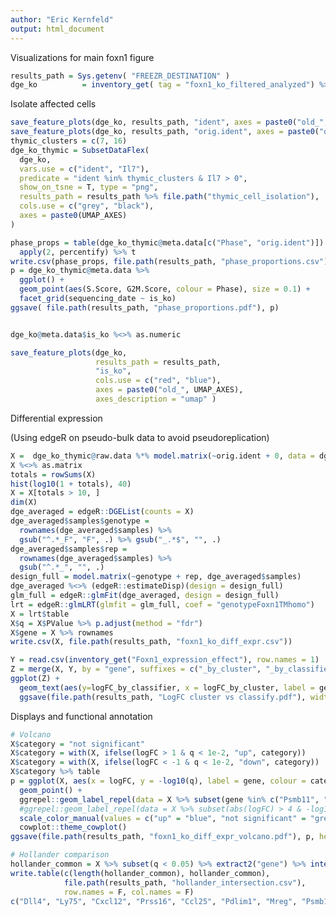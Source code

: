 ```yaml
---
author: "Eric Kernfeld"
output: html_document
---
```


Visualizations for main foxn1 figure 

```r
results_path = Sys.getenv( "FREEZR_DESTINATION" )
dge_ko          = inventory_get( tag = "foxn1_ko_filtered_analyzed") %>% readRDS
```

Isolate affected cells

```r
save_feature_plots(dge_ko, results_path, "ident", axes = paste0("old_", UMAP_AXES))
save_feature_plots(dge_ko, results_path, "orig.ident", axes = paste0("old_", UMAP_AXES), col = FOXN1_REP_COLORS)
thymic_clusters = c(7, 16)
dge_ko_thymic = SubsetDataFlex(
  dge_ko, 
  vars.use = c("ident", "Il7"), 
  predicate = "ident %in% thymic_clusters & Il7 > 0", 
  show_on_tsne = T, type = "png",
  results_path = results_path %>% file.path("thymic_cell_isolation"), 
  cols.use = c("grey", "black"),
  axes = paste0(UMAP_AXES)
)

phase_props = table(dge_ko_thymic@meta.data[c("Phase", "orig.ident")]) %>% 
  apply(2, percentify) %>% t 
write.csv(phase_props, file.path(results_path, "phase_proportions.csv"))
p = dge_ko_thymic@meta.data %>%
  ggplot() + 
  geom_point(aes(S.Score, G2M.Score, colour = Phase), size = 0.1) + 
  facet_grid(sequencing_date ~ is_ko)
ggsave( file.path(results_path, "phase_proportions.pdf"), p)


dge_ko@meta.data$is_ko %<>% as.numeric

save_feature_plots(dge_ko, 
                   results_path = results_path,
                   "is_ko",
                   cols.use = c("red", "blue"), 
                   axes = paste0("old_", UMAP_AXES),
                   axes_description = "umap" )
```


Differential expression

(Using edgeR on pseudo-bulk data to avoid pseudoreplication)

```r
X =  dge_ko_thymic@raw.data %*% model.matrix(~orig.ident + 0, data = dge_ko_thymic@meta.data)
X %<>% as.matrix
totals = rowSums(X)
hist(log10(1 + totals), 40)
X = X[totals > 10, ]
dim(X)
dge_averaged = edgeR::DGEList(counts = X)
dge_averaged$samples$genotype = 
  rownames(dge_averaged$samples) %>% 
  gsub("^.*_F", "F", .) %>% gsub("_.*$", "", .)
dge_averaged$samples$rep = 
  rownames(dge_averaged$samples) %>% 
  gsub("^.*_", "", .) 
design_full = model.matrix(~genotype + rep, dge_averaged$samples)
dge_averaged %<>% (edgeR::estimateDisp)(design = design_full)
glm_full = edgeR::glmFit(dge_averaged, design = design_full)
lrt = edgeR::glmLRT(glmfit = glm_full, coef = "genotypeFoxn1TMhomo")
X = lrt$table
X$q = X$PValue %>% p.adjust(method = "fdr")
X$gene = X %>% rownames
write.csv(X, file.path(results_path, "foxn1_ko_diff_expr.csv"))

Y = read.csv(inventory_get("Foxn1_expression_effect"), row.names = 1)
Z = merge(X, Y, by = "gene", suffixes = c("_by_cluster", "_by_classifier"))
ggplot(Z) +
  geom_text(aes(y=logFC_by_classifier, x = logFC_by_cluster, label = gene)) + 
  ggsave(file.path(results_path, "LogFC cluster vs classify.pdf"), width = 8, height = 8)
```

Displays and functional annotation

```r
# Volcano
X$category = "not significant"
X$category = with(X, ifelse(logFC > 1 & q < 1e-2, "up", category))
X$category = with(X, ifelse(logFC < -1 & q < 1e-2, "down", category))
X$category %>% table
p = ggplot(X, aes(x = logFC, y = -log10(q), label = gene, colour = category)) + 
  geom_point() + 
  ggrepel::geom_label_repel(data = X %>% subset(gene %in% c("Psmb11", "Cxcl12", "Prss16"))) + 
  #ggrepel::geom_label_repel(data = X %>% subset(abs(logFC) > 4 & -log10(q) > 8)) + 
  scale_color_manual(values = c("up" = "blue", "not significant" = "grey", "down" = "red")) + 
  cowplot::theme_cowplot()
ggsave(file.path(results_path, "foxn1_ko_diff_expr_volcano.pdf"), p, height = 6, width = 6)

# Hollander comparison
hollander_common = X %>% subset(q < 0.05) %>% extract2("gene") %>% intersect(get_hollander_foxn1_targets())
write.table(c(length(hollander_common), hollander_common), 
            file.path(results_path, "hollander_intersection.csv"), 
            row.names = F, col.names = F)
c("Dll4", "Ly75", "Cxcl12", "Prss16", "Ccl25", "Pdlim1", "Mreg", "Psmb11", "Cbx4") %in% hollander_common
```
   




